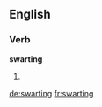 
==English==

===Verb===
'''swarting'''

# {{present participle of|swart}}

[[de:swarting]]
[[fr:swarting]]
